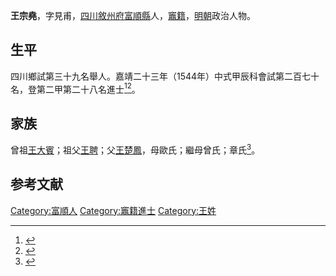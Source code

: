 {{明清人物信息框
| 姓名 = 王宗堯 
| 原名 =
| 圖片名稱= 
| 圖片大小 =
| 圖片說明 = 
| 最高職務 =
| 國家 = 大明 
| 爵位 =
| 籍貫 = [[四川|四川]][[敘州府|敘州府]][[富順縣|富順縣]]
| 族裔 = 
| 字號 = 
| 諡號 =
| 出生日期 = 十二月初六日
| 出生地點 = 
| 逝世日期 = 卒年不詳 
| 逝世地點 =
| 墓葬 =
| 配偶 = 劉氏羊氏；楊氏
| 親屬 = 曾祖[[王大賓|王大賓]]，祖[[王聘|王聘]]，父[[王楚鳳|王楚鳳]]，母歐氏；繼母曾氏；章氏
| 出身 =
* 嘉靖二十三年甲辰科進士出身
| 經歷 =
| 著作 = 
}}
'''王宗堯 '''{{BD|1499年||？年||}}，字見甫，[[四川|四川]][[敘州府|敘州府]][[富順縣|富順縣]]人，[[竈籍|竈籍]]，[[明朝|明朝]]政治人物。

== 生平 ==
四川鄉試第三十九名舉人。嘉靖二十三年（1544年）中式甲辰科會試第二百七十名，登第二甲第二十八名進士<ref>{{Cite book|title=《皇明贡举考》卷五|author=[[张朝瑞|张朝瑞]]|publisher=《续修四库全书》史部第828册|year=|isbn=|location=|pages=}}</ref><ref>{{Cite book|title=贡举志五种 上|author=鲁小俊，江俊伟著|publisher=武汉大学出版社|year=2009|isbn=978-7-307-07043-1|location=武汉|pages=}}</ref>。

== 家族 ==
曾祖[[王大賓|王大賓]]；祖父[[王聘|王聘]]；父[[王楚鳳|王楚鳳]]，母歐氏；繼母曾氏；章氏<ref>{{Cite book|title=天一阁藏明代科举录选刊 登科录 点校本|author=龚延明主编|publisher=宁波出版社|year=2016|isbn=978-7-5526-2320-8|location=宁波|pages=|quote=《天一閣藏明代科舉錄選刊.登科錄》之《嘉靖二十三年甲辰科進士登科錄》}}</ref>。

==参考文献==
{{reflist}}

{{嘉靖二十三年甲辰科殿試金榜}}

{{DEFAULTSORT:}}
[[Category:富順人|Category:富順人]]
[[Category:竈籍進士|Category:竈籍進士]]
[[Category:王姓|Category:王姓]]


{{明朝人物小作品}}